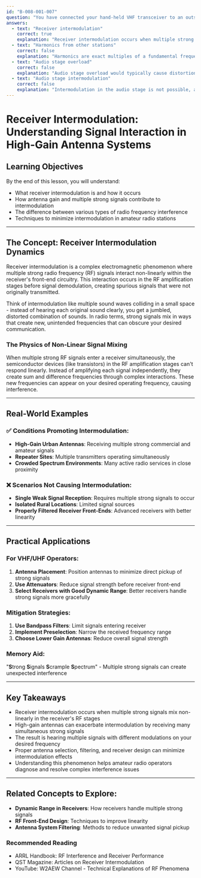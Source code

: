 ```yaml
---
id: "B-008-001-007"
question: "You have connected your hand-held VHF transceiver to an outside gain antenna. You now hear a mixture of signals together with different modulation on your desired frequency. What is the nature of this interference?"
answers:
  - text: "Receiver intermodulation"
    correct: true
    explanation: "Receiver intermodulation occurs when multiple strong RF signals interact within the receiver's front-end circuitry, creating spurious signals that were not originally present. In this scenario, the high-gain outside antenna is receiving multiple strong signals simultaneously, causing non-linear mixing in the receiver's RF stages that produces unwanted combination frequencies. This results in hearing multiple signals with different modulations overlapping on the desired frequency."
  - text: "Harmonics from other stations"
    correct: false
    explanation: "Harmonics are exact multiples of a fundamental frequency generated by a transmitter, not a mixture of different signals. While harmonics can cause interference, they would appear as consistent signals at predictable frequency relationships, not a mixture of different modulated signals as described in the question."
  - text: "Audio stage overload"
    correct: false
    explanation: "Audio stage overload would typically cause distortion or clipping of the audio signal, not a mixture of different signals across the frequency. This type of interference occurs after demodulation and would not result in multiple signals appearing simultaneously."
  - text: "Audio stage intermodulation"
    correct: false
    explanation: "Intermodulation in the audio stage is not possible, as audio frequencies are much lower than RF frequencies. Intermodulation primarily occurs in the RF front-end of the receiver where multiple strong signals can interact non-linearly before signal processing and demodulation."
---
```


# Receiver Intermodulation: Understanding Signal Interaction in High-Gain Antenna Systems

## Learning Objectives
By the end of this lesson, you will understand:
- What receiver intermodulation is and how it occurs
- How antenna gain and multiple strong signals contribute to intermodulation
- The difference between various types of radio frequency interference
- Techniques to minimize intermodulation in amateur radio stations

---

## The Concept: Receiver Intermodulation Dynamics

Receiver intermodulation is a complex electromagnetic phenomenon where multiple strong radio frequency (RF) signals interact non-linearly within the receiver's front-end circuitry. This interaction occurs in the RF amplification stages before signal demodulation, creating spurious signals that were not originally transmitted.

Think of intermodulation like multiple sound waves colliding in a small space - instead of hearing each original sound clearly, you get a jumbled, distorted combination of sounds. In radio terms, strong signals mix in ways that create new, unintended frequencies that can obscure your desired communication.

### The Physics of Non-Linear Signal Mixing

When multiple strong RF signals enter a receiver simultaneously, the semiconductor devices (like transistors) in the RF amplification stages can't respond linearly. Instead of amplifying each signal independently, they create sum and difference frequencies through complex interactions. These new frequencies can appear on your desired operating frequency, causing interference.

---

## Real-World Examples

### ✅ Conditions Promoting Intermodulation:
- **High-Gain Urban Antennas**: Receiving multiple strong commercial and amateur signals
- **Repeater Sites**: Multiple transmitters operating simultaneously
- **Crowded Spectrum Environments**: Many active radio services in close proximity

### ❌ Scenarios Not Causing Intermodulation:
- **Single Weak Signal Reception**: Requires multiple strong signals to occur
- **Isolated Rural Locations**: Limited signal sources
- **Properly Filtered Receiver Front-Ends**: Advanced receivers with better linearity

---

## Practical Applications

### For VHF/UHF Operators:
1. **Antenna Placement**: Position antennas to minimize direct pickup of strong signals
2. **Use Attenuators**: Reduce signal strength before receiver front-end
3. **Select Receivers with Good Dynamic Range**: Better receivers handle strong signals more gracefully

### Mitigation Strategies:
1. **Use Bandpass Filters**: Limit signals entering receiver
2. **Implement Preselection**: Narrow the received frequency range
3. **Choose Lower Gain Antennas**: Reduce overall signal strength

### Memory Aid:
"**S**trong **S**ignals **S**crample **S**pectrum" - Multiple strong signals can create unexpected interference

---

## Key Takeaways

- Receiver intermodulation occurs when multiple strong signals mix non-linearly in the receiver's RF stages
- High-gain antennas can exacerbate intermodulation by receiving many simultaneous strong signals
- The result is hearing multiple signals with different modulations on your desired frequency
- Proper antenna selection, filtering, and receiver design can minimize intermodulation effects
- Understanding this phenomenon helps amateur radio operators diagnose and resolve complex interference issues

---

## Related Concepts to Explore:
- **Dynamic Range in Receivers**: How receivers handle multiple strong signals
- **RF Front-End Design**: Techniques to improve linearity
- **Antenna System Filtering**: Methods to reduce unwanted signal pickup

### Recommended Reading
- ARRL Handbook: RF Interference and Receiver Performance
- QST Magazine: Articles on Receiver Intermodulation
- YouTube: W2AEW Channel - Technical Explanations of RF Phenomena